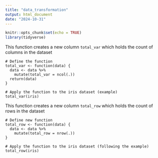 ```yaml
---
title: "data_transformation"
output: html_document
date: "2024-10-31"
---
```



```r
knitr::opts_chunk$set(echo = TRUE)
library(tidyverse)
```

This function creates a new column `total_var` which holds the count of columns in the dataset

```{echo=True, include=FALSE}
# Define the function
total_var <- function(data) {
  data <- data %>% 
    mutate(total_var = ncol(.))
  return(data)
}

# Apply the function to the iris dataset (example)
total_var(iris)
```

This function creates a new column `total_row` which holds the count of rows in the dataset

```{echo=True, include=FALSE}
# Define new function
total_row <- function(data) {
  data <- data %>%
    mutate(total_row = nrow(.))  
}

# Apply the function to the iris dataset (following the example)
total_row(iris)
```

